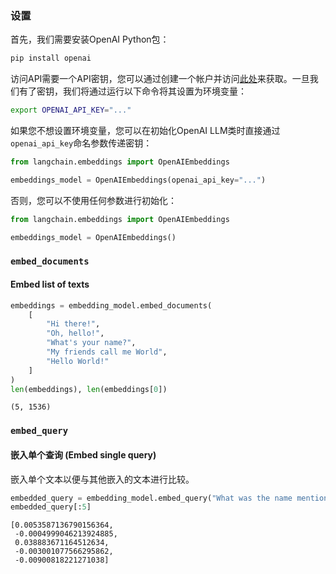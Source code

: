 ### 设置

首先，我们需要安装OpenAI Python包：

```bash
pip install openai
```

访问API需要一个API密钥，您可以通过创建一个帐户并访问[此处](https://platform.openai.com/account/api-keys)来获取。一旦我们有了密钥，我们将通过运行以下命令将其设置为环境变量：

```bash
export OPENAI_API_KEY="..."
```

如果您不想设置环境变量，您可以在初始化OpenAI LLM类时直接通过`openai_api_key`命名参数传递密钥：

```python
from langchain.embeddings import OpenAIEmbeddings

embeddings_model = OpenAIEmbeddings(openai_api_key="...")
```

否则，您可以不使用任何参数进行初始化：

```python
from langchain.embeddings import OpenAIEmbeddings

embeddings_model = OpenAIEmbeddings()
```

### `embed_documents`
#### Embed list of texts

```python
embeddings = embedding_model.embed_documents(
    [
        "Hi there!",
        "Oh, hello!",
        "What's your name?",
        "My friends call me World",
        "Hello World!"
    ]
)
len(embeddings), len(embeddings[0])
```

<CodeOutputBlock language="python">

```
(5, 1536)
```

</CodeOutputBlock>

### `embed_query`

#### 嵌入单个查询 (Embed single query)

嵌入单个文本以便与其他嵌入的文本进行比较。
```python
embedded_query = embedding_model.embed_query("What was the name mentioned in the conversation?")
embedded_query[:5]
```

<CodeOutputBlock language="python">

```
[0.0053587136790156364,
 -0.0004999046213924885,
 0.038883671164512634,
 -0.003001077566295862,
 -0.00900818221271038]
```

</CodeOutputBlock>
